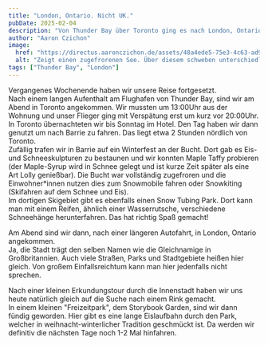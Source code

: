 ```yaml
---
title: "London, Ontario. Nicht UK."
pubDate: 2025-02-04
description: "Von Thunder Bay über Toronto ging es nach London, Ontario."
author: "Aaron Czichon"
image:
  href: "https://directus.aaronczichon.de/assets/48a4ede5-75e3-4c63-ad9f-6a3af0ddbe7d.jpg?quality=70&width=1600"
  alt: "Zeigt einen zugefrorenen See. Über diesem schweben unterschiedliche Drachenfiguren. Dahinter ist eine Stadt mit Wohnhäusern zu sehen. Einige Menschen stehen auf dem See."
tags: ["Thunder Bay", "London"]
---
```



Vergangenes Wochenende haben wir unsere Reise fortgesetzt.   
Nach einem langen Aufenthalt am Flughafen von Thunder Bay, sind wir am Abend in Toronto angekommen. Wir mussten um 13:00Uhr aus der Wohnung und unser Flieger ging mit Verspätung erst um kurz vor 20:00Uhr.   
In Toronto übernachteten wir bis Sonntag im Hotel. Den Tag haben wir dann genutzt um nach Barrie zu fahren. Das liegt etwa 2 Stunden nördlich von Toronto.   
Zufällig trafen wir in Barrie auf ein Winterfest an der Bucht. Dort gab es Eis- und Schneeskulpturen zu bestaunen und wir konnten Maple Taffy probieren (der Maple-Syrup wird in Schnee gelegt und ist kurze Zeit später als eine Art Lolly genießbar). Die Bucht war vollständig zugefroren und die Einwohner\*innen nutzen dies zum Snowmobile fahren oder Snowkiting (Skifahren auf dem Schnee und Eis).    
Im dortigen Skigebiet gibt es ebenfalls einen Snow Tubing Park. Dort kann man mit einem Reifen, ähnlich einer Wasserrutsche, verschiedene Schneehänge herunterfahren. Das hat richtig Spaß gemacht!

Am Abend sind wir dann, nach einer längeren Autofahrt, in London, Ontario angekommen.   
Ja, die Stadt trägt den selben Namen wie die Gleichnamige in Großbritannien. Auch viele Straßen, Parks und Stadtgebiete heißen hier gleich. Von großem Einfallsreichtum kann man hier jedenfalls nicht sprechen.   

Nach einer kleinen Erkundungstour durch die Innenstadt haben wir uns heute natürlich gleich auf die Suche nach einem Rink gemacht.   
In einem kleinen "Freizeitpark", dem Storybook Garden, sind wir dann fündig geworden. Hier gibt es eine lange Eislaufbahn durch den Park, welcher in weihnacht-winterlicher Tradition geschmückt ist. Da werden wir definitiv die nächsten Tage noch 1-2 Mal hinfahren.
